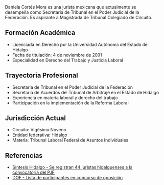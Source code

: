 Daniela Cortés Mora es una jurista mexicana que actualmente se desempeña como Secretaria de Tribunal en el Poder Judicial de la Federación. Es aspirante a Magistrada de Tribunal Colegiado de Circuito.

## Formación Académica

- Licenciada en Derecho por la Universidad Autónoma del Estado de Hidalgo
- Fecha de titulación: 4 de noviembre de 2001
- Especialidad en Derecho del Trabajo y Justicia Laboral

## Trayectoria Profesional

- Secretaria de Tribunal en el Poder Judicial de la Federación
- Secretaria de Acuerdos del Tribunal de Arbitraje en el Estado de Hidalgo
- Experiencia en materia laboral y derecho del trabajo
- Participación en la implementación de la Reforma Laboral

## Jurisdicción Actual

- Circuito: Vigésimo Noveno
- Entidad federativa: Hidalgo
- Materia: Tribunal Laboral Federal de Asuntos Individuales

## Referencias

- [Síntesis Hidalgo - Se registran 44 juristas hidalguenses a la convocatoria del PJF](https://sintesis.com.mx/hidalgo/2024/11/25/se-registran-44/)
- [DOF - Lista de participantes en concurso de oposición](https://www.dof.gob.mx/nota_detalle.php?codigo=5672286)
